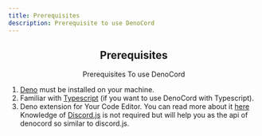 ```yaml
---
title: Prerequisites
description: Prerequisite to use DenoCord
---
```


<center>

<H2>Prerequisites</H2>
<p> Prerequisites To use DenoCord</p>
</center>

1. [Deno](https://deno.land/) must be installed on your machine.
2. Familiar with [Typescript](https://www.typescriptlang.org/) (if you want to use DenoCord with Typescript).
3. Deno extension for Your Code Editor. You can read more about it [here](https://deno.land/manual/vscode_deno)
Knowledge of [Discord.js](https://discord.js.org/) is not required but will help you as the api of denocord so similar to discord.js.
